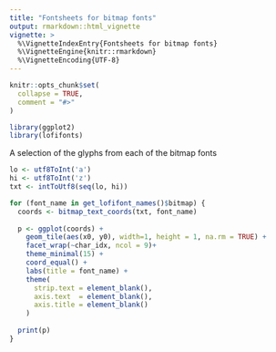 ```yaml
---
title: "Fontsheets for bitmap fonts"
output: rmarkdown::html_vignette
vignette: >
  %\VignetteIndexEntry{Fontsheets for bitmap fonts}
  %\VignetteEngine{knitr::rmarkdown}
  %\VignetteEncoding{UTF-8}
---
```


```r
knitr::opts_chunk$set(
  collapse = TRUE,
  comment = "#>"
)
```

```r
library(ggplot2)
library(lofifonts)
```


A selection of the glyphs from each of the bitmap fonts

```r
lo <- utf8ToInt('a')
hi <- utf8ToInt('z')
txt <- intToUtf8(seq(lo, hi))

for (font_name in get_lofifont_names()$bitmap) {
  coords <- bitmap_text_coords(txt, font_name)
  
  p <- ggplot(coords) +
    geom_tile(aes(x0, y0), width=1, height = 1, na.rm = TRUE) +
    facet_wrap(~char_idx, ncol = 9)+
    theme_minimal(15) +
    coord_equal() + 
    labs(title = font_name) +
    theme(
      strip.text = element_blank(),
      axis.text  = element_blank(),
      axis.title = element_blank()
    )
  
  print(p)
}
```